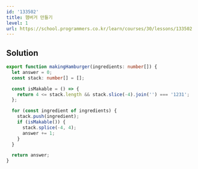 ```yaml
---
id: '133502'
title: 햄버거 만들기
level: 1
url: https://school.programmers.co.kr/learn/courses/30/lessons/133502
---
```


## Solution

```typescript filename="solution.ts" copy
export function makingHamburger(ingredients: number[]) {
  let answer = 0;
  const stack: number[] = [];

  const isMakable = () => {
    return 4 <= stack.length && stack.slice(-4).join('') === '1231';
  };

  for (const ingredient of ingredients) {
    stack.push(ingredient);
    if (isMakable()) {
      stack.splice(-4, 4);
      answer += 1;
    }
  }

  return answer;
}
```
